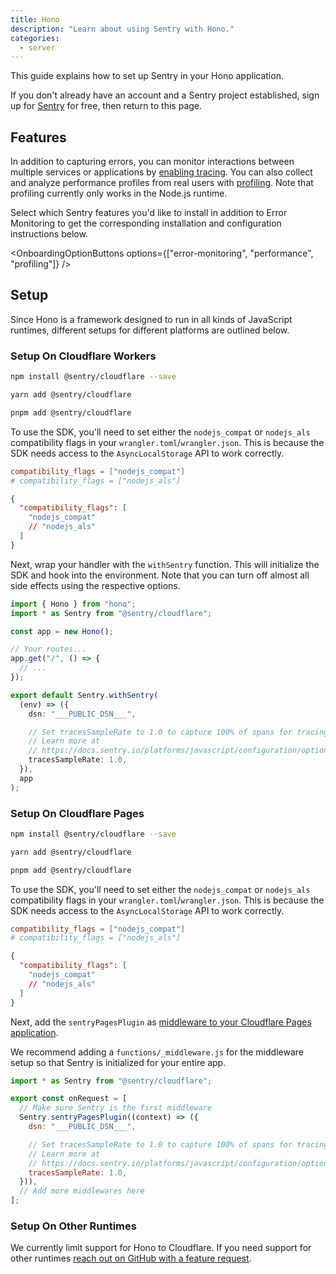 ```yaml
---
title: Hono
description: "Learn about using Sentry with Hono."
categories:
  - server
---
```


<PlatformContent includePath="getting-started-primer" />

This guide explains how to set up Sentry in your Hono application.

If you don't already have an account and a Sentry project established, sign up for [Sentry](https://sentry.io/signup/) for free, then return to this page.

## Features

In addition to capturing errors, you can monitor interactions between multiple services or applications by [enabling tracing](/concepts/key-terms/tracing/). You can also collect and analyze performance profiles from real users with [profiling](/product/explore/profiling/). Note that profiling currently only works in the Node.js runtime.

Select which Sentry features you'd like to install in addition to Error Monitoring to get the corresponding installation and configuration instructions below.

<OnboardingOptionButtons
  options={["error-monitoring", "performance", "profiling"]}
/>

## Setup

Since Hono is a framework designed to run in all kinds of JavaScript runtimes, different setups for different platforms are outlined below.

### Setup On Cloudflare Workers

```bash {tabTitle:npm}
npm install @sentry/cloudflare --save
```

```bash {tabTitle:yarn}
yarn add @sentry/cloudflare
```

```bash {tabTitle:pnpm}
pnpm add @sentry/cloudflare
```

To use the SDK, you'll need to set either the `nodejs_compat` or `nodejs_als` compatibility flags in your `wrangler.toml`/`wrangler.json`.
This is because the SDK needs access to the `AsyncLocalStorage` API to work correctly.

```toml {tabTitle:Toml} {filename:wrangler.toml}
compatibility_flags = ["nodejs_compat"]
# compatibility_flags = ["nodejs_als"]
```

```json {tabTitle:JSON} {filename:wrangler.json}
{
  "compatibility_flags": [
    "nodejs_compat"
    // "nodejs_als"
  ]
}
```

Next, wrap your handler with the `withSentry` function. This will initialize the SDK and hook into the
environment. Note that you can turn off almost all side effects using the respective options.

```typescript {filename:index.ts} {"onboardingOptions": {"performance": "14-18"}}
import { Hono } from "hono";
import * as Sentry from "@sentry/cloudflare";

const app = new Hono();

// Your routes...
app.get("/", () => {
  // ...
});

export default Sentry.withSentry(
  (env) => ({
    dsn: "___PUBLIC_DSN___",

    // Set tracesSampleRate to 1.0 to capture 100% of spans for tracing.
    // Learn more at
    // https://docs.sentry.io/platforms/javascript/configuration/options/#traces-sample-rate
    tracesSampleRate: 1.0,
  }),
  app
);
```

### Setup On Cloudflare Pages

```bash {tabTitle:npm}
npm install @sentry/cloudflare --save
```

```bash {tabTitle:yarn}
yarn add @sentry/cloudflare
```

```bash {tabTitle:pnpm}
pnpm add @sentry/cloudflare
```

To use the SDK, you'll need to set either the `nodejs_compat` or `nodejs_als` compatibility flags in your `wrangler.toml`/`wrangler.json`.
This is because the SDK needs access to the `AsyncLocalStorage` API to work correctly.

```toml {tabTitle:Toml} {filename:wrangler.toml}
compatibility_flags = ["nodejs_compat"]
# compatibility_flags = ["nodejs_als"]
```

```json {tabTitle:JSON} {filename:wrangler.json}
{
  "compatibility_flags": [
    "nodejs_compat"
    // "nodejs_als"
  ]
}
```

Next, add the `sentryPagesPlugin` as
[middleware to your Cloudflare Pages application](https://developers.cloudflare.com/pages/functions/middleware/).

We recommend adding a `functions/_middleware.js` for the middleware setup so that Sentry is initialized for your entire
app.

```javascript {filename:functions/_middleware.js} {"onboardingOptions": {"performance": "7-11"}}
import * as Sentry from "@sentry/cloudflare";

export const onRequest = [
  // Make sure Sentry is the first middleware
  Sentry.sentryPagesPlugin((context) => ({
    dsn: "___PUBLIC_DSN___",

    // Set tracesSampleRate to 1.0 to capture 100% of spans for tracing.
    // Learn more at
    // https://docs.sentry.io/platforms/javascript/configuration/options/#traces-sample-rate
    tracesSampleRate: 1.0,
  })),
  // Add more middlewares here
];
```

### Setup On Other Runtimes

We currently limit support for Hono to Cloudflare.
If you need support for other runtimes [reach out on GitHub with a feature request](https://github.com/getsentry/sentry-javascript/issues/new/choose).
